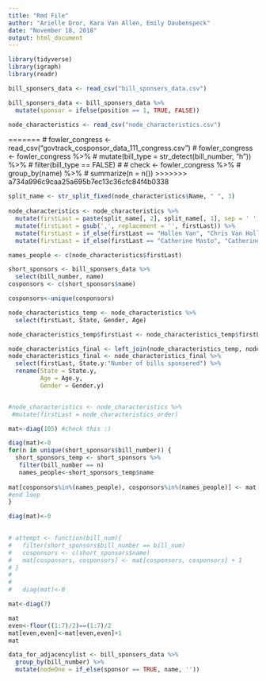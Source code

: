```yaml
---
title: "Rmd File"
author: "Arielle Dror, Kara Van Allen, Emily Daubenspeck"
date: "November 18, 2018"
output: html_document
---
```



```r
library(tidyverse)
library(igraph)
library(readr)

bill_sponsers_data <- read_csv("bill_sponsers_data.csv")

bill_sponsers_data <- bill_sponsers_data %>%
  mutate(sponsor = ifelse(position == 1, TRUE, FALSE))

node_characteristics <- read_csv("node_characteristics.csv")
```
=======
# fowler_congress <- read_csv("govtrack_cosponsor_data_111_congress.csv")
# fowler_congress <- fowler_congress %>%
#   mutate(bill_type = str_detect(bill_number, "h")) %>%
#   filter(bill_type == FALSE)
# 
# check <- fowler_congress %>%
#   group_by(name) %>%
#   summarize(n = n())
>>>>>>> a734a996c9caa25a695b7ec13c36cfc84f4b0338

``` r
split_name <- str_split_fixed(node_characteristics$Name, " ", 3)
  
node_characteristics <- node_characteristics %>%
  mutate(firstLast = paste(split_name[, 2], split_name[, 1], sep = ' ')) %>%
  mutate(firstLast = gsub(',', replacement = '', firstLast)) %>%
  mutate(firstLast = if_else(firstLast == "Hollen Van", "Chris Van Hollen", firstLast)) %>%
  mutate(firstLast = if_else(firstLast == "Catherine Masto", "Catherine Cortez Masto", firstLast))

names_people <- c(node_characteristics$firstLast)

short_sponsors <- bill_sponsers_data %>%
  select(bill_number, name)
cosponsors <- c(short_sponsors$name)

cosponsors<-unique(cosponsors)

node_characteristics_temp <- node_characteristics %>%
  select(firstLast, State, Gender, Age)

node_characteristics_temp$firstLast <- node_characteristics_temp$firstLast[order(match(node_characteristics_temp$firstLast,cosponsors))]

node_characteristics_final <- left_join(node_characteristics_temp, node_characteristics, by = "firstLast")
node_characteristics_final <- node_characteristics_final %>%
  select(firstLast, State.y:"Number of bills sponsered") %>%
  rename(State = State.y,
         Age = Age.y,
         Gender = Gender.y)


#node_characteristics <- node_characteristics %>%
 #mutate(firstLast = node_characteristics_order)

mat<-diag(105) #check this :)

diag(mat)<-0 
for(n in unique(short_sponsors$bill_number)) {
  short_sponsors_temp <- short_sponsors %>%
   filter(bill_number == n)
   names_people<-short_sponsors_temp$name
 
mat[cosponsors%in%(names_people), cosponsors%in%(names_people)] <- mat[cosponsors%in%(names_people), cosponsors%in%(names_people)] + 1
#end loop
}

diag(mat)<-0
 

# attempt <- function(bill_num){
#   filter(short_sponsors$bill_number == bill_num)
#   cosponsors <- c(short_sponsors$name)
#   mat[cosponsors, cosponsors] <- mat[cosponsors, cosponsors] + 1
# }
# 
# 
#   diag(mat)<-0
```

```r
mat<-diag(7)

mat
even<-floor((1:7)/2)==(1:7)/2
mat[even,even]<-mat[even,even]+1
mat
```


```r
data_for_adjacencylist <- bill_sponsers_data %>%
  group_by(bill_number) %>%
  mutate(nodeOne = if_else(sponsor == TRUE, name, ''))
  
```